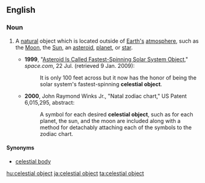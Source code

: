 ==English==

===Noun===
{{en-noun|head=[[celestial]] [[object]]}}

# {{label|en|astronomy|astrology}} A [[natural]] object which is located outside of [[Earth]][['s]] [[atmosphere]], such as the [[Moon]], the [[Sun]], an [[asteroid]], [[planet]], or [[star]].
#* '''1999''', "[http://web.archive.org/web/20001212183200/http://www.space.com/scienceastronomy/solarsystem/spinning_asteroid.html Asteroid Is Called Fastest-Spinning Solar System Object]," ''space.com'', 22 Jul. (retrieved 9 Jan. 2009):
#*: It is only 100 feet across but it now has the honor of being the solar system's fastest-spinning '''celestial object'''.
#* '''2000''', John Raymond Winks Jr., "Natal zodiac chart," US Patent 6,015,295, abstract:
#*: A symbol for each desired '''celestial object''', such as for each planet, the sun, and the moon are included along with a method for detachably attaching each of the symbols to the zodiac chart.

====Synonyms====
* [[celestial body]]

[[hu:celestial object]]
[[ja:celestial object]]
[[ta:celestial object]]
